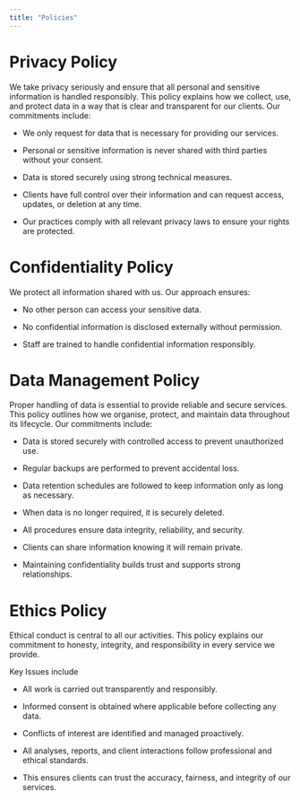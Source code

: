 ```yaml
---
title: "Policies"
---
```


# Privacy Policy

We take privacy seriously and ensure that all personal and sensitive information is handled responsibly. This policy explains how we collect, use, and protect data in a way that is clear and transparent for our clients. Our commitments include:

-   We only request for data that is necessary for providing our services.

-   Personal or sensitive information is never shared with third parties without your consent.

-   Data is stored securely using strong technical measures.

-   Clients have full control over their information and can request access, updates, or deletion at any time.

-   Our practices comply with all relevant privacy laws to ensure your rights are protected.

# Confidentiality Policy

We protect all information shared with us. Our approach ensures:

-   No other person can access your sensitive data.

-   No confidential information is disclosed externally without permission.

-   Staff are trained to handle confidential information responsibly.

# Data Management Policy

Proper handling of data is essential to provide reliable and secure services. This policy outlines how we organise, protect, and maintain data throughout its lifecycle. Our commitments include:

-   Data is stored securely with controlled access to prevent unauthorized use.

-   Regular backups are performed to prevent accidental loss.

-   Data retention schedules are followed to keep information only as long as necessary.

-   When data is no longer required, it is securely deleted.

-   All procedures ensure data integrity, reliability, and security.

-   Clients can share information knowing it will remain private.

-   Maintaining confidentiality builds trust and supports strong relationships.

# Ethics Policy

Ethical conduct is central to all our activities. This policy explains our commitment to honesty, integrity, and responsibility in every service we provide.

Key Issues include

-   All work is carried out transparently and responsibly.

-   Informed consent is obtained where applicable before collecting any data.

-   Conflicts of interest are identified and managed proactively.

-   All analyses, reports, and client interactions follow professional and ethical standards.

-   This ensures clients can trust the accuracy, fairness, and integrity of our services.

